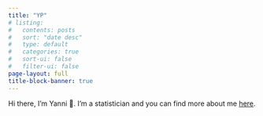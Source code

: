 ```yaml
---
title: "YP"
# listing:
#   contents: posts
#   sort: "date desc"
#   type: default
#   categories: true
#   sort-ui: false
#   filter-ui: false
page-layout: full
title-block-banner: true
---
```


Hi there, I'm Yanni 👋. I'm a statistician and you can find more about me [here](./about.qmd).

